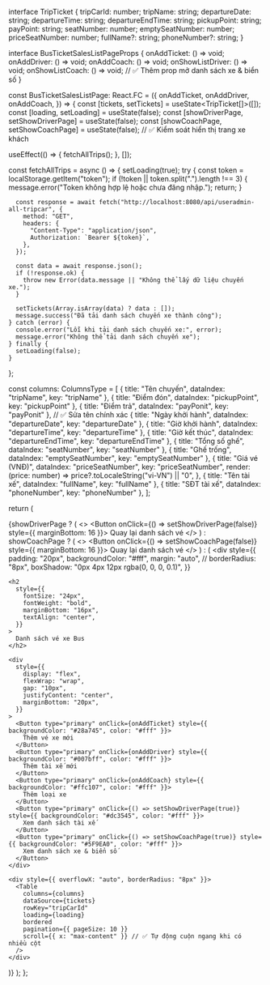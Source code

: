 
interface TripTicket {
  tripCarId: number;
  tripName: string;
  departureDate: string;
  departureTime: string;
  departureEndTime: string;
  pickupPoint: string;
  payPoint: string;
  seatNumber: number;
  emptySeatNumber: number;
  priceSeatNumber: number;
  fullName?: string;
  phoneNumber?: string;
}

interface BusTicketSalesListPageProps {
  onAddTicket: () => void;
  onAddDriver: () => void;
  onAddCoach: () => void;
  onShowListDriver: () => void; 
  onShowListCoach: () => void;  // ✅ Thêm prop mở danh sách xe & biển số
}

const BusTicketSalesListPage: React.FC<BusTicketSalesListPageProps> = ({
  onAddTicket,
  onAddDriver,
  onAddCoach,
}) => {
  const [tickets, setTickets] = useState<TripTicket[]>([]);
  const [loading, setLoading] = useState<boolean>(false);
  const [showDriverPage, setShowDriverPage] = useState(false); 
  const [showCoachPage, setShowCoachPage] = useState(false); // ✅ Kiểm soát hiển thị trang xe khách

  useEffect(() => {
    fetchAllTrips();
  }, []);

  const fetchAllTrips = async () => {
    setLoading(true);
    try {
      const token = localStorage.getItem("token");
      if (!token || token.split(".").length !== 3) {
        message.error("Token không hợp lệ hoặc chưa đăng nhập.");
        return;
      }

      const response = await fetch("http://localhost:8080/api/useradmin-all-tripcar", {
        method: "GET",
        headers: {
          "Content-Type": "application/json",
          Authorization: `Bearer ${token}`,
        },
      });

      const data = await response.json();
      if (!response.ok) {
        throw new Error(data.message || "Không thể lấy dữ liệu chuyến xe.");
      }

      setTickets(Array.isArray(data) ? data : []);
      message.success("Đã tải danh sách chuyến xe thành công");
    } catch (error) {
      console.error("Lỗi khi tải danh sách chuyến xe:", error);
      message.error("Không thể tải danh sách chuyến xe");
    } finally {
      setLoading(false);
    }
  };

  const columns: ColumnsType<TripTicket> = [
  { title: "Tên chuyến", dataIndex: "tripName", key: "tripName" },
  { title: "Điểm đón", dataIndex: "pickupPoint", key: "pickupPoint" },
  { title: "Điểm trả", dataIndex: "payPonit", key: "payPonit" }, // ✅ Sửa tên chính xác
  { title: "Ngày khởi hành", dataIndex: "departureDate", key: "departureDate" },
  { title: "Giờ khởi hành", dataIndex: "departureTime", key: "departureTime" },
  { title: "Giờ kết thúc", dataIndex: "departureEndTime", key: "departureEndTime" },
  { title: "Tổng số ghế", dataIndex: "seatNumber", key: "seatNumber" },
  { title: "Ghế trống", dataIndex: "emptySeatNumber", key: "emptySeatNumber" },
  {
    title: "Giá vé (VNĐ)",
    dataIndex: "priceSeatNumber",
    key: "priceSeatNumber",
    render: (price: number) => price?.toLocaleString("vi-VN") || "0",
  },
  { title: "Tên tài xế", dataIndex: "fullName", key: "fullName" },
  { title: "SĐT tài xế", dataIndex: "phoneNumber", key: "phoneNumber" },
];


  return (
    <div className="p-8 bg-white max-w-7xl mx-auto shadow rounded">
      {showDriverPage ? (
        <>
          <Button onClick={() => setShowDriverPage(false)} style={{ marginBottom: 16 }}>
            Quay lại danh sách vé
          </Button>
          <BusDriverListPage />
        </>
      ) : showCoachPage ? (
        <>
          <Button onClick={() => setShowCoachPage(false)} style={{ marginBottom: 16 }}>
            Quay lại danh sách vé
          </Button>
          <BusCoachListPage />
        </>
      ) : (
          <div
    style={{
      padding: "20px",
      backgroundColor: "#fff",
      margin: "auto",
      // borderRadius: "8px",
      boxShadow: "0px 4px 12px rgba(0, 0, 0, 0.1)",
    }}
  >
    <h2
      style={{
        fontSize: "24px",
        fontWeight: "bold",
        marginBottom: "16px",
        textAlign: "center",
      }}
    >
      Danh sách vé xe Bus
    </h2>

    <div
      style={{
        display: "flex",
        flexWrap: "wrap",
        gap: "10px",
        justifyContent: "center",
        marginBottom: "20px",
      }}
    >
      <Button type="primary" onClick={onAddTicket} style={{ backgroundColor: "#28a745", color: "#fff" }}>
        Thêm vé xe mới
      </Button>
      <Button type="primary" onClick={onAddDriver} style={{ backgroundColor: "#007bff", color: "#fff" }}>
        Thêm tài xế mới
      </Button>
      <Button type="primary" onClick={onAddCoach} style={{ backgroundColor: "#ffc107", color: "#fff" }}>
        Thêm loại xe
      </Button>
      <Button type="primary" onClick={() => setShowDriverPage(true)} style={{ backgroundColor: "#dc3545", color: "#fff" }}>
        Xem danh sách tài xế
      </Button>
      <Button type="primary" onClick={() => setShowCoachPage(true)} style={{ backgroundColor: "#5F9EA0", color: "#fff" }}>
        Xem danh sách xe & biển số
      </Button>
    </div>

    <div style={{ overflowX: "auto", borderRadius: "8px" }}>
      <Table
        columns={columns}
        dataSource={tickets}
        rowKey="tripCarId"
        loading={loading}
        bordered
        pagination={{ pageSize: 10 }}
        scroll={{ x: "max-content" }} // ✅ Tự động cuộn ngang khi có nhiều cột
      />
    </div>
  </div>
      )}
    </div>
  );
};


